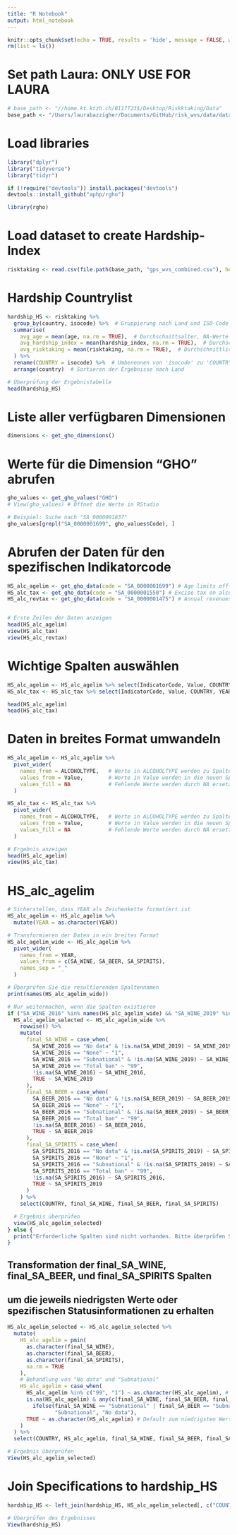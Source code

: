 ```yaml
---
title: "R Notebook"
output: html_notebook
---
```


```r
knitr::opts_chunk$set(echo = TRUE, results = 'hide', message = FALSE, warning = FALSE)
rm(list = ls())
```

# Set path Laura: ONLY USE FOR LAURA 
```r
# base_path <- "//home.kt.ktzh.ch/B117T23$/Desktop/Riskktaking/Data"
base_path <- "/Users/laurabazzigher/Documents/GitHub/risk_wvs/data/dataset/Data_S3"
```

# Load libraries
```r
library("dplyr")
library("tidyverse")
library("tidyr")

if (!require("devtools")) install.packages("devtools")
devtools::install_github("aphp/rgho")

library(rgho)
```


# Load dataset to create Hardship-Index
```r
risktaking <- read.csv(file.path(base_path, "gps_wvs_combined.csv"), header=TRUE, as.is=TRUE)
```

# Hardship Countrylist
```r
hardship_HS <- risktaking %>%
  group_by(country, isocode) %>%  # Gruppierung nach Land und ISO-Code
  summarise(
    avg_age = mean(age, na.rm = TRUE),  # Durchschnittsalter, NA-Werte ignorieren
    avg_hardship_index = mean(hardship_index, na.rm = TRUE),  # Durchschnittlicher Hardship-Index
    avg_risktaking = mean(risktaking, na.rm = TRUE),  # Durchschnittliches Risikoverhalten
  ) %>%
  rename(COUNTRY = isocode) %>%  # Umbenennen von 'isocode' zu 'COUNTRY'
  arrange(country)  # Sortieren der Ergebnisse nach Land

# Überprüfung der Ergebnistabelle
head(hardship_HS)
```

# Liste aller verfügbaren Dimensionen
```r
dimensions <- get_gho_dimensions()
```

# Werte für die Dimension "GHO" abrufen
```r
gho_values <- get_gho_values("GHO")
# View(gho_values) # Öffnet die Werte in RStudio

# Beispiel: Suche nach "SA_0000001837"
gho_values[grepl("SA_0000001699", gho_values$Code), ]
```

# Abrufen der Daten für den spezifischen Indikatorcode
```r
HS_alc_agelim <- get_gho_data(code = "SA_0000001699") # Age limits off-premise sales
HS_alc_tax <- get_gho_data(code = "SA_0000001550") # Excise tax on alcoholic beverages
HS_alc_revtax <- get_gho_data(code = "SA_0000001475") # Annual revenues from alcohol excise tax in millions US$


# Erste Zeilen der Daten anzeigen
head(HS_alc_agelim)
view(HS_alc_tax)
view(HS_alc_revtax)
```

# Wichtige Spalten auswählen
```r
HS_alc_agelim <- HS_alc_agelim %>% select(IndicatorCode, Value, COUNTRY, YEAR, ALCOHOLTYPE)
HS_alc_tax <- HS_alc_tax %>% select(IndicatorCode, Value, COUNTRY, YEAR, ALCOHOLTYPE)

head(HS_alc_agelim)
head(HS_alc_tax)
```

# Daten in breites Format umwandeln
```r
HS_alc_agelim <- HS_alc_agelim %>%
  pivot_wider(
    names_from = ALCOHOLTYPE,   # Werte in ALCOHOLTYPE werden zu Spaltennamen
    values_from = Value,        # Werte in Value werden in die neuen Spalten geschrieben
    values_fill = NA            # Fehlende Werte werden durch NA ersetzt
  )

HS_alc_tax <- HS_alc_tax %>%
  pivot_wider(
    names_from = ALCOHOLTYPE,   # Werte in ALCOHOLTYPE werden zu Spaltennamen
    values_from = Value,        # Werte in Value werden in die neuen Spalten geschrieben
    values_fill = NA            # Fehlende Werte werden durch NA ersetzt
  )

# Ergebnis anzeigen
head(HS_alc_agelim)
view(HS_alc_tax)
```

# HS_alc_agelim
```r
# Sicherstellen, dass YEAR als Zeichenkette formatiert ist
HS_alc_agelim <- HS_alc_agelim %>%
  mutate(YEAR = as.character(YEAR))

# Transformieren der Daten in ein breites Format
HS_alc_agelim_wide <- HS_alc_agelim %>%
  pivot_wider(
    names_from = YEAR,
    values_from = c(SA_WINE, SA_BEER, SA_SPIRITS),
    names_sep = "_"
  )

# Überprüfen Sie die resultierenden Spaltennamen
print(names(HS_alc_agelim_wide))

# Nur weitermachen, wenn die Spalten existieren
if ("SA_WINE_2016" %in% names(HS_alc_agelim_wide) && "SA_WINE_2019" %in% names(HS_alc_agelim_wide)) {
  HS_alc_agelim_selected <- HS_alc_agelim_wide %>%
    rowwise() %>%
    mutate(
      final_SA_WINE = case_when(
        SA_WINE_2016 == "No data" & !is.na(SA_WINE_2019) ~ SA_WINE_2019,
        SA_WINE_2016 == "None" ~ "1",
        SA_WINE_2016 == "Subnational" & !is.na(SA_WINE_2019) ~ SA_WINE_2019,
        SA_WINE_2016 == "Total ban" ~ "99",
        !is.na(SA_WINE_2016) ~ SA_WINE_2016,
        TRUE ~ SA_WINE_2019
      ),
      final_SA_BEER = case_when(
        SA_BEER_2016 == "No data" & !is.na(SA_BEER_2019) ~ SA_BEER_2019,
        SA_BEER_2016 == "None" ~ "1",
        SA_BEER_2016 == "Subnational" & !is.na(SA_BEER_2019) ~ SA_BEER_2019,
        SA_BEER_2016 == "Total ban" ~ "99",
        !is.na(SA_BEER_2016) ~ SA_BEER_2016,
        TRUE ~ SA_BEER_2019
      ),
      final_SA_SPIRITS = case_when(
        SA_SPIRITS_2016 == "No data" & !is.na(SA_SPIRITS_2019) ~ SA_SPIRITS_2019,
        SA_SPIRITS_2016 == "None" ~ "1",
        SA_SPIRITS_2016 == "Subnational" & !is.na(SA_SPIRITS_2019) ~ SA_SPIRITS_2019,
        SA_SPIRITS_2016 == "Total ban" ~ "99",
        !is.na(SA_SPIRITS_2016) ~ SA_SPIRITS_2016,
        TRUE ~ SA_SPIRITS_2019
      )
    ) %>%
    select(COUNTRY, final_SA_WINE, final_SA_BEER, final_SA_SPIRITS)

  # Ergebnis überprüfen
  view(HS_alc_agelim_selected)
} else {
  print("Erforderliche Spalten sind nicht vorhanden. Bitte überprüfen Sie die Daten.")
}
```

## Transformation der final_SA_WINE, final_SA_BEER, und final_SA_SPIRITS Spalten
## um die jeweils niedrigsten Werte oder spezifischen Statusinformationen zu erhalten
```r
HS_alc_agelim_selected <- HS_alc_agelim_selected %>%
  mutate(
    HS_alc_agelim = pmin(
      as.character(final_SA_WINE),
      as.character(final_SA_BEER),
      as.character(final_SA_SPIRITS),
      na.rm = TRUE
    ),
    # Behandlung von "No data" und "Subnational"
    HS_alc_agelim = case_when(
      HS_alc_agelim %in% c("99", "1") ~ as.character(HS_alc_agelim), # Beibehalten spezieller Werte
      is.na(HS_alc_agelim) & any(c(final_SA_WINE, final_SA_BEER, final_SA_SPIRITS) %in% c("No data", "Subnational")) ~ 
        ifelse(final_SA_WINE == "Subnational" | final_SA_BEER == "Subnational" | final_SA_SPIRITS == "Subnational", 
               "Subnational", "No data"),
      TRUE ~ as.character(HS_alc_agelim) # Default zum niedrigsten Wert oder NA
    )
  ) %>%
  select(COUNTRY, HS_alc_agelim, final_SA_WINE, final_SA_BEER, final_SA_SPIRITS) # Auswählen der benötigten Spalten

# Ergebnis überprüfen
View(HS_alc_agelim_selected)
```


# Join Specifications to hardship_HS
```r
hardship_HS <- left_join(hardship_HS, HS_alc_agelim_selected[, c("COUNTRY", "HS_alc_agelim")], by = "COUNTRY")

# Überprüfen des Ergebnisses
View(hardship_HS)
```


